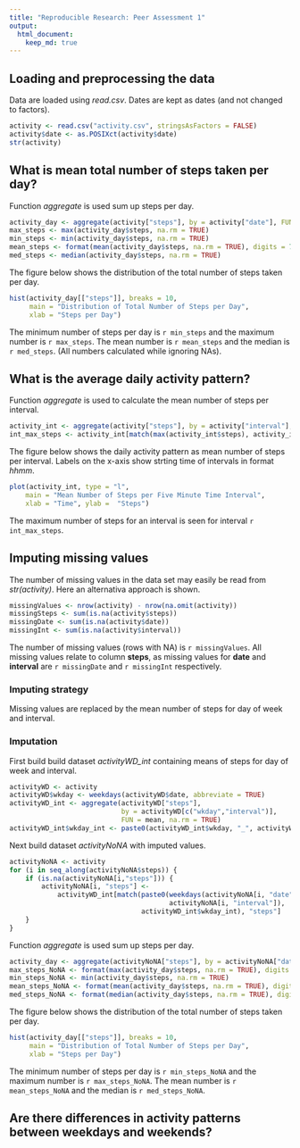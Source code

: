 ```yaml
---
title: "Reproducible Research: Peer Assessment 1"
output: 
  html_document:
    keep_md: true
---
```



## Loading and preprocessing the data

Data are loaded using *read.csv*. Dates are kept as dates (and not changed to factors).

```r
activity <- read.csv("activity.csv", stringsAsFactors = FALSE)
activity$date <- as.POSIXct(activity$date)
str(activity)
```



## What is mean total number of steps taken per day?

Function *aggregate* is used sum up steps per day.

```r
activity_day <- aggregate(activity["steps"], by = activity["date"], FUN = sum)
max_steps <- max(activity_day$steps, na.rm = TRUE)
min_steps <- min(activity_day$steps, na.rm = TRUE)
mean_steps <- format(mean(activity_day$steps, na.rm = TRUE), digits = 7, scientific = FALSE)
med_steps <- median(activity_day$steps, na.rm = TRUE)
```

The figure below shows the distribution of the total number of steps taken per day.

```r
hist(activity_day[["steps"]], breaks = 10, 
     main = "Distribution of Total Number of Steps per Day",
     xlab = "Steps per Day")
```

The minimum number of steps per day is `r min_steps` and the maximum number  is `r max_steps`. The mean number is `r mean_steps` and the median is `r med_steps`. (All numbers calculated while ignoring NAs). 


## What is the average daily activity pattern?

Function *aggregate* is used to calculate the mean number of steps per interval.

```r
activity_int <- aggregate(activity["steps"], by = activity["interval"], FUN = mean, na.rm = TRUE)
int_max_steps <- activity_int[match(max(activity_int$steps), activity_int$steps),1]
```

The figure below shows the daily activity pattern as mean number of steps per interval. Labels on the x-axis show strting time of intervals in format *hhmm*.

```r
plot(activity_int, type = "l",
    main = "Mean Number of Steps per Five Minute Time Interval",
    xlab = "Time", ylab =  "Steps")
```

The maximum number of steps for an interval is seen for interval `r int_max_steps`.


## Imputing missing values

The number of missing values in the data set may easily be read from *str(activity)*. Here an alternativa approach is shown.

```r
missingValues <- nrow(activity) - nrow(na.omit(activity))
missingSteps <- sum(is.na(activity$steps))
missingDate <- sum(is.na(activity$date))
missingInt <- sum(is.na(activity$interval))
```

The number of missing values (rows with NA) is `r missingValues`. All missing values relate to column **steps**, as missing values for **date** and **interval** are `r missingDate` and `r missingInt` respectively. 

### Imputing strategy

Missing values are replaced by the mean number of steps for day of week and interval.

### Imputation

First build build dataset *activityWD_int* containing means of steps for day of week and interval.

```r
activityWD <- activity
activityWD$wkday <- weekdays(activityWD$date, abbreviate = TRUE)
activityWD_int <- aggregate(activityWD["steps"], 
                            by = activityWD[c("wkday","interval")], 
                            FUN = mean, na.rm = TRUE)
activityWD_int$wkday_int <- paste0(activityWD_int$wkday, "_", activityWD_int$interval)
```

Next build dataset *activityNoNA* with imputed values.

```r
activityNoNA <- activity
for (i in seq_along(activityNoNA$steps)) {
    if (is.na(activityNoNA[i,"steps"])) {
        activityNoNA[i, "steps"] <- 
            activityWD_int[match(paste0(weekdays(activityNoNA[i, "date"], abbreviate = TRUE),"_", 
                                        activityNoNA[i, "interval"]), 
                                 activityWD_int$wkday_int), "steps"]
    }
}
```


Function *aggregate* is used sum up steps per day.

```r
activity_day <- aggregate(activityNoNA["steps"], by = activityNoNA["date"], FUN = sum)
max_steps_NoNA <- format(max(activity_day$steps, na.rm = TRUE), digits = 7, scientific = FALSE)
min_steps_NoNA <- min(activity_day$steps, na.rm = TRUE)
mean_steps_NoNA <- format(mean(activity_day$steps, na.rm = TRUE), digits = 7, scientific = FALSE)
med_steps_NoNA <- format(median(activity_day$steps, na.rm = TRUE), digits = 7, scientific = FALSE)
```

The figure below shows the distribution of the total number of steps taken per day.

```r
hist(activity_day[["steps"]], breaks = 10, 
     main = "Distribution of Total Number of Steps per Day",
     xlab = "Steps per Day")
```

The minimum number of steps per day is `r min_steps_NoNA` and the maximum number  is `r max_steps_NoNA`. The mean number is `r mean_steps_NoNA` and the median is `r med_steps_NoNA`. 

## Are there differences in activity patterns between weekdays and weekends?

